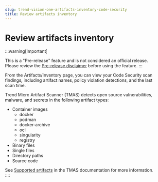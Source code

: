 ```yaml
---
slug: trend-vision-one-artifacts-inventory-code-security
title: Review artifacts inventory
---
```

# Review artifacts inventory

:::warning[Important]

This is a "Pre-release" feature and is not considered an official release. Please review the [Pre-release disclaimer](pre-release-disclaimer.mdx) before using the feature.
:::

From the Artifacts/Inventory page, you can view your Code Security scan findings, including artifact names, policy violation detections, and the last scan time.

Trend Micro Artifact Scanner (TMAS) detects open source vulnerabilities, malware, and secrets in the following artifact types:

- Container images
  - docker
  - podman
  - docker-archive
  - oci
  - singularity
  - registry
- Binary files
- Single files
- Directory paths
- Source code

See [Supported artifacts](artifact-scanner-cli.mdx) in the TMAS documentation for more information.
::::
